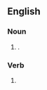 ==English==

===Noun===
{{head|en|noun plural form}}

# {{plural of|undercurrent|lang=en}}.

===Verb===
{{head|en|verb form}}

# {{en-third-person singular of|undercurrent}}